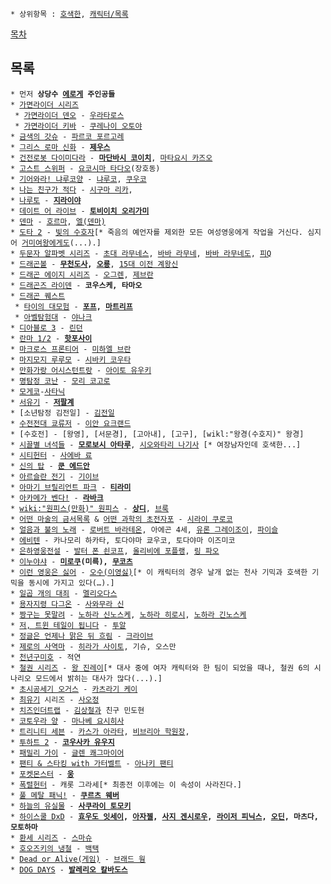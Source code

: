  * 상위항목 : [[호색한]], [[캐릭터/목록]]

[[목차]]

== 목록 ==
 * 먼저 '''상당수 [[에로게]] 주인공들'''
 * [[가면라이더 시리즈]]
  * [[가면라이더 덴오]] - [[우라타로스]]
  * [[가면라이더 키바]] - [[쿠레나이 오토야]]
 * [[금색의 갓슈]] - [[파르코 포르고레]]
 * [[그리스 로마 신화]] - '''[[제우스]]'''
 * [[건전로봇 다이미다라]] - '''[[마단바시 코이치]]''', [[마타요시 카즈오]]
 * [[고스트 스위퍼]] - [[요코시마 타다오]](장호동)
 * [[기어와라! 냐루코양]] - [[냐루코]], [[쿠우코]]
 * [[나는 친구가 적다]] - [[시구마 리카]],
 * [[나루토]] - '''[[지라이야(나루토)|지라이야]]'''
 * [[데이트 어 라이브]] - '''[[토비이치 오리가미]]'''
 * [[덴마]] - [[호르마]], [[엘(덴마)]]
 * [[도타 2]] - [[빛의 수호자]][* 죽음의 예언자를 제외한 모든 여성영웅에게 작업을 거신다. 심지어 [[거미여왕]]에게도(...).]
 * [[두문자 알파벳 시리즈]] - [[초대 라무네스]], [[바바 라무네]], [[바바 라무네도]], [[피Q]]
 * [[드래곤볼]] - '''[[무천도사]], [[오룡]]''', [[15대 이전 계왕신]]
 * [[드래곤 에이지 시리즈]] - [[오그렌]], [[제브란]]
 * [[드래곤즈 라이덴]] - '''코우스케, 타마오'''
 * [[드래곤 퀘스트]]
  * [[타이의 대모험]] - '''[[포프]], [[마트리프]]'''
  * [[아벨탐험대]] - [[야나크]]
 * [[디아블로 3]] - [[린던]]
 * [[란마 1/2]] - '''[[핫포사이]]'''
 * [[마크로스 프론티어]] - [[미하엘 브란]]
 * [[마지모지 루루모]] - [[시바키 코우타]]
 * [[만화가랑 어시스턴트랑]] - [[아이토 유우키]]
 * [[명탐정 코난]] - [[모리 코고로]]
 * [[모게코]]-[[사타닉]]
 * [[서유기]] - '''[[저팔계]]'''
 * [소년탐정 김전일] - [[김전일]]
 * [[수전전대 쿄류저]] - [[이안 요크랜드]]
 * [수호전] - [왕영], [서문경], [고아내], [고구], [wikl:"왕경(수호지)" 왕경]
 * [[시끌별 녀석들]] - '''[[모로보시 아타루]]''', [[시오와타리 나기사]] [* 여장남자인데 호색한...]
 * [[시티헌터]] - [[사에바 료]]
 * [[신의 탑]] - '''[[쿤 에드안]]'''
 * [[아르슬란 전기]] - [[기이브]]
 * [[아마기 브릴리언트 파크]] - '''[[티라미]]'''
 * [[아카메가 벤다!]] - '''[[라바크]]'''
 * [[wiki:"원피스(만화)" 원피스]] - '''[[상디]]''', [[브룩]]
 * [[어떤 마술의 금서목록]] & [[어떤 과학의 초전자포]] - [[시라이 쿠로코]]
 * [[얼음과 불의 노래]] - [[로버트 바라테온]], 아에곤 4세, [[유론 그레이조이]], [[파이슬]]
 * [[에비텐]] - 카나모리 하카타, 토다야마 쿄우코, 토다야마 이즈미코
 * [[은하영웅전설]] - [[발터 폰 쇤코프]], [[올리비에 포플랭]], [[링 파오]]
 * [[이누야샤]] - '''[[미로쿠(이누야샤)|미로쿠]](미륵), [[무코츠]]'''
 * [[이런 영웅은 싫어]] - [[오수(이영싫)]][* 이 캐릭터의 경우 날개 없는 천사 기믹과 호색한 기믹을 동시에 가지고 있다(…).]
 * [[일곱 개의 대죄]] - [[멜리오다스]]
 * [[용자지령 다그온]] - [[사와무라 신]]
 * [[짱구는 못말려]] - [[노하라 신노스케]], [[노하라 히로시]], [[노하라 긴노스케]]
 * [[저, 트윈 테일이 됩니다]] - [[투알]]
 * [[정글은 언제나 맑은 뒤 흐림]] - [[크라이브]]
 * [[제로의 사역마]] - [[히라가 사이토]], 기슈, 오스만
 * [[천년구미호]] - 적연
 * [[철권 시리즈]] - [[왕 진레이]][* 대사 중에 여자 캐릭터와 한 팀이 되었을 때나, 철권 6의 시나리오 모드에서 밝히는 대사가 많다(...).]
 * [[초시공세기 오거스]] - [[카츠라기 케이]]
 * [[최유기]] 시리즈 - [[사오정(최유기)|사오정]]
 * [[치즈인더트랩]] - [[김상철(치즈인더트랩)|김상철]]과 친구 민도현
 * [[코토우라 양]] - [[마나베 요시히사]]
 * [[트리니티 세븐]] - [[카스가 아라타]], [[비브리아 학원장]],
 * [[투하트 2]] - '''[[코우사카 유우지]]'''
 * [[패밀리 가이]] - [[글렌 쾌그마이어]]
 * [[팬티 & 스타킹 with 가터벨트]] - [[아나키 팬티]]
 * [[포켓몬스터]] - '''[[웅]]'''
 * [[폭렬헌터]] - 캐롯 그라세[* 최종전 이후에는 이 속성이 사라진다.]
 * [[풀 메탈 패닉!]] - '''[[쿠르츠 웨버]]'''
 * [[하늘의 유실물]] - '''[[사쿠라이 토모키]]'''
 * [[하이스쿨 DxD]] - '''[[효우도 잇세이]], [[아자젤(하이스쿨 DxD)|아자젤]], [[사지 겐시로우]], [[라이저 피닉스]], [[오딘]], 마츠다, 모토하마'''
 * [[환세 시리즈]] - [[스마슈]]
 * [[호오즈키의 냉철]] - [[백택(호오즈키의 냉철)|백택]]
 * [[Dead or Alive(게임)]] - [[브래드 웡]]
 * [[DOG DAYS]] - '''[[발레리오 칼바도스]] '''

